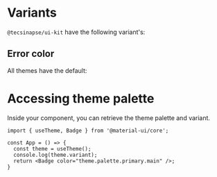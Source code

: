 
<Meta title="A Introduction|Themes" />

# Variants

`@tecsinapse/ui-kit` have the following variant's:

<ColorPalette>
  <ColorItem
    title="variant='orange'"
    subtitle="primary/contrast/secondary/contrast"
    colors={[
      themeColors.orange.primary.main,
      themeColors.orange.primary.contrastText,
      themeColors.orange.secondary.main,
      themeColors.orange.secondary.contrastText,
    ]}
  />
  <ColorItem
    title="variant='yellow'"
    subtitle="primary/contrast/secondary/contrast"
    colors={[
      themeColors.yellow.primary.main,
      themeColors.yellow.primary.contrastText,
      themeColors.yellow.secondary.main,
      themeColors.yellow.secondary.contrastText,
    ]}
  />
  <ColorItem
    title="variant='blueGrey'"
    subtitle="primary/light/contrast/secondary/contrast"
    colors={[
      themeColors.blueGrey.primary.main,
      themeColors.blueGrey.primary.light,
      themeColors.blueGrey.primary.contrastText,
      themeColors.blueGrey.secondary.main,
      themeColors.blueGrey.secondary.contrastText,
    ]}
  />
  <ColorItem
    title="variant='black'"
    subtitle="primary/light/contrast/secondary/contrast"
    colors={[
      themeColors.black.primary.main,
      themeColors.black.primary.light,
      themeColors.black.primary.contrastText,
      themeColors.black.secondary.main,
      themeColors.black.secondary.contrastText,
    ]}
  />
  <ColorItem
    title="variant='redLight'"
    subtitle="primary/light/contrast/secondary/contrast"
    colors={[
      themeColors.redLight.primary.main,
      themeColors.redLight.primary.light,
      themeColors.redLight.primary.contrastText,
      themeColors.redLight.secondary.main,
      themeColors.redLight.secondary.contrastText,
    ]}
  />
  <ColorItem
    title="variant='green'"
    subtitle="primary/light/contrast/secondary/contrast"
    colors={[
      themeColors.green.primary.main,
      themeColors.green.primary.light,
      themeColors.green.primary.contrastText,
      themeColors.green.secondary.main,
      themeColors.green.secondary.contrastText,
    ]}
  />
  <ColorItem
    title="variant='blackOrange'"
    subtitle="primary/light/contrast/secondary/contrast"
    colors={[
      themeColors.blackOrange.primary.main,
      themeColors.blackOrange.primary.light,
      themeColors.blackOrange.primary.contrastText,
      themeColors.blackOrange.secondary.main,
      themeColors.blackOrange.secondary.contrastText,
    ]}
  />
  <ColorItem
    title="variant='blueLight'"
    subtitle="primary/light/contrast/secondary/contrast"
    colors={[
      themeColors.blueLight.primary.main,
      themeColors.blueLight.primary.light,
      themeColors.blueLight.primary.contrastText,
      themeColors.blueLight.secondary.main,
      themeColors.blueLight.secondary.contrastText,
    ]}
  />
  <ColorItem
    title="variant='deepBlue'"
    subtitle="primary/light/contrast/secondary/contrast"
    colors={[
      themeColors.deepBlue.primary.main,
      themeColors.deepBlue.primary.light,
      themeColors.deepBlue.primary.contrastText,
      themeColors.deepBlue.secondary.main,
      themeColors.deepBlue.secondary.contrastText,
    ]}
  />
  <ColorItem
    title="variant='micBlue'"
    subtitle="primary/light/contrast/secondary/contrast"
    colors={[
      themeColors.micBlue.primary.main,
      themeColors.micBlue.primary.light,
      themeColors.micBlue.primary.contrastText,
      themeColors.micBlue.secondary.main,
      themeColors.micBlue.secondary.contrastText,
    ]}
  />
  <ColorItem
    title="variant='greyLight'"
    subtitle="primary/light/dark/contrast/secondary/contrast"
    colors={[
      themeColors.greyLight.primary.main,
      themeColors.greyLight.primary.light,
      themeColors.greyLight.primary.dark,
      themeColors.greyLight.primary.contrastText,
      themeColors.greyLight.secondary.main,
      themeColors.greyLight.secondary.contrastText,
    ]}
  />
</ColorPalette>

## Error color

All themes have the default:

<ColorPalette>
  <ColorItem
    title="Error"
    subtitle="main/contrast"
    colors={[
      themeColors.orange.error.main,
      themeColors.orange.error.contrastText,
    ]}
  />
</ColorPalette>

# Accessing theme palette

Inside your component, you can retrieve the theme palette and variant.

```
import { useTheme, Badge } from '@material-ui/core';

const App = () => {
  const theme = useTheme();
  console.log(theme.variant);
  return <Badge color="theme.palette.primary.main" />;
}

```
